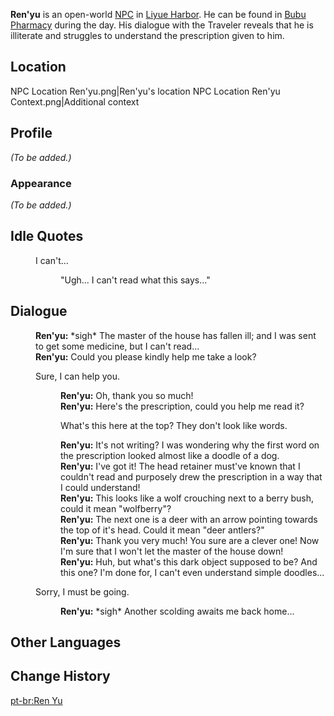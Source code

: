 {{Meta
<!-- Remove this template after adding the missing info -->
|missing_NPC_profile  = yes
}}
{{Character Infobox
|image            = NPC Ren'yu.png
|region           = Liyue
|location         = Liyue
|type             = Open-World NPC
}}
'''Ren'yu''' is an open-world [[NPC]] in [[Liyue Harbor]]. He can be found in [[Bubu Pharmacy]] during the day. His dialogue with the Traveler reveals that he is illiterate and struggles to understand the prescription given to him.

==Location==
<gallery>
NPC Location Ren'yu.png|Ren'yu's location
NPC Location Ren'yu Context.png|Additional context
</gallery>

==Profile==
<!-- detailed story/lore information goes here -->
''(To be added.)''

===Appearance===
''(To be added.)''

==Idle Quotes==
{{Dialogue Start}}
: {{DIcon|Idle}} I can't...
:: {{A|VO Ren'yu 01.ogg}} "Ugh... I can't read what this says..."
{{Dialogue End}}

==Dialogue==
{{Dialogue Start}}
:'''Ren'yu:''' *sigh* The master of the house has fallen ill; and I was sent to get some medicine, but I can't read...
:'''Ren'yu:''' Could you please kindly help me take a look?
:{{DIcon}} Sure, I can help you.
::'''Ren'yu:''' Oh, thank you so much!
::'''Ren'yu:''' Here's the prescription, could you help me read it?
::{{DIcon}} What's this here at the top? They don't look like words.
::'''Ren'yu:''' It's not writing? I was wondering why the first word on the prescription looked almost like a doodle of a dog.
::'''Ren'yu:''' I've got it! The head retainer must've known that I couldn't read and purposely drew the prescription in a way that I could understand!
::'''Ren'yu:''' This looks like a wolf crouching next to a berry bush, could it mean "wolfberry"?
::'''Ren'yu:''' The next one is a deer with an arrow pointing towards the top of it's head. Could it mean "deer antlers?"
::'''Ren'yu:''' Thank you very much! You sure are a clever one! Now I'm sure that I won't let the master of the house down!
::'''Ren'yu:''' Huh, but what's this dark object supposed to be? And this one? I'm done for, I can't even understand simple doodles...
:{{DIcon}} Sorry, I must be going.
::'''Ren'yu:''' *sigh* Another scolding awaits me back home...
{{Dialogue End}}

==Other Languages==
{{Other Languages
|default_hidden = 1
|en      = Ren'yu
|zhs     = 仁羽
|zhs_rm  = Rényǔ
|zht     = 仁羽
|zht_rm  = Rényǔ
|ja      = 仁羽
|ja_rm   = Jin'u{{Assumed}}
|ko      = 인우
|ko_rm   = In'u
|es      = Ren Yu
|fr      = Ren Yu
|ru      = Жэнь Юй
|th      = Ren Yu
|vi      = Ren Yu
|de      = Ren Yu
|id      = Ren Yu
|pt      = Ren Yu
|tr      = Ren'yu
|it      = Ren'yu
}}

==Change History==
{{Change History|1.0}}

[[pt-br:Ren Yu]]